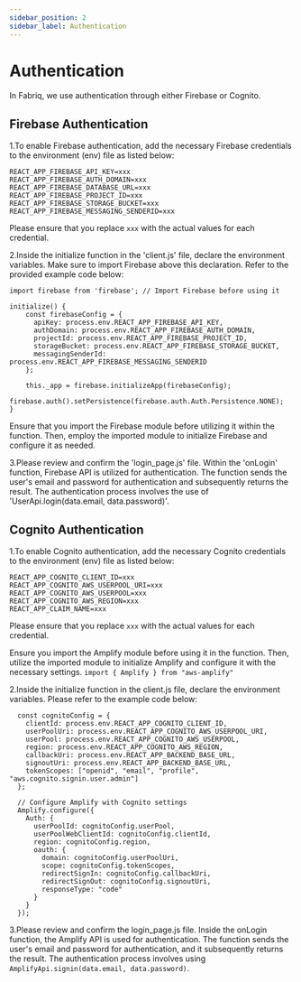 ```yaml
---
sidebar_position: 2
sidebar_label: Authentication
---
```


# Authentication

In Fabriq, we use authentication through either Firebase or Cognito.

## Firebase Authentication

1.To enable Firebase authentication, add the necessary Firebase credentials to the environment (env) file as listed below:

```shell
REACT_APP_FIREBASE_API_KEY=xxx
REACT_APP_FIREBASE_AUTH_DOMAIN=xxx
REACT_APP_FIREBASE_DATABASE_URL=xxx
REACT_APP_FIREBASE_PROJECT_ID=xxx
REACT_APP_FIREBASE_STORAGE_BUCKET=xxx
REACT_APP_FIREBASE_MESSAGING_SENDERID=xxx
```

Please ensure that you replace `xxx` with the actual values for each credential.

2.Inside the initialize function in the 'client.js' file, declare the environment variables. Make sure to import Firebase above this declaration. Refer to the provided example code below:

```shell
import firebase from 'firebase'; // Import Firebase before using it

initialize() {
    const firebaseConfig = {
      apiKey: process.env.REACT_APP_FIREBASE_API_KEY,
      authDomain: process.env.REACT_APP_FIREBASE_AUTH_DOMAIN,
      projectId: process.env.REACT_APP_FIREBASE_PROJECT_ID,
      storageBucket: process.env.REACT_APP_FIREBASE_STORAGE_BUCKET,
      messagingSenderId: process.env.REACT_APP_FIREBASE_MESSAGING_SENDERID
    };

    this._app = firebase.initializeApp(firebaseConfig);
    firebase.auth().setPersistence(firebase.auth.Auth.Persistence.NONE);
}
```

Ensure that you import the Firebase module before utilizing it within the function. Then, employ the imported module to initialize Firebase and configure it as needed.

3.Please review and confirm the 'login_page.js' file. Within the 'onLogin' function, Firebase API is utilized for authentication. The function sends the user's email and password for authentication and subsequently returns the result. The authentication process involves the use of 'UserApi.login(data.email, data.password)'.

## Cognito Authentication
1.To enable Cognito authentication, add the necessary Cognito credentials to the environment (env) file as listed below:

```shell
REACT_APP_COGNITO_CLIENT_ID=xxx
REACT_APP_COGNITO_AWS_USERPOOL_URI=xxx
REACT_APP_COGNITO_AWS_USERPOOL=xxx
REACT_APP_COGNITO_AWS_REGION=xxx
REACT_APP_CLAIM_NAME=xxx
```
Please ensure that you replace `xxx` with the actual values for each credential.

Ensure you import the Amplify module before using it in the function.
Then, utilize the imported module to initialize Amplify and configure it with the necessary settings.
```import { Amplify } from "aws-amplify"```

2.Inside the initialize function in the client.js file, declare the environment variables. Please refer to the example code below:

```shell
  const cognitoConfig = {
    clientId: process.env.REACT_APP_COGNITO_CLIENT_ID,
    userPoolUri: process.env.REACT_APP_COGNITO_AWS_USERPOOL_URI,
    userPool: process.env.REACT_APP_COGNITO_AWS_USERPOOL,
    region: process.env.REACT_APP_COGNITO_AWS_REGION,
    callbackUri: process.env.REACT_APP_BACKEND_BASE_URL,
    signoutUri: process.env.REACT_APP_BACKEND_BASE_URL,
    tokenScopes: ["openid", "email", "profile", "aws.cognito.signin.user.admin"]
  };

  // Configure Amplify with Cognito settings
  Amplify.configure({
    Auth: {
      userPoolId: cognitoConfig.userPool,
      userPoolWebClientId: cognitoConfig.clientId,
      region: cognitoConfig.region,
      oauth: {
        domain: cognitoConfig.userPoolUri,
        scope: cognitoConfig.tokenScopes,
        redirectSignIn: cognitoConfig.callbackUri,
        redirectSignOut: cognitoConfig.signoutUri,
        responseType: "code"
      }
    }
  });
```

3.Please review and confirm the login_page.js file. Inside the onLogin function, the Amplify API is used for authentication. The function sends the user's email and password for authentication, and it subsequently returns the result. The authentication process involves using `AmplifyApi.signin(data.email, data.password)`.